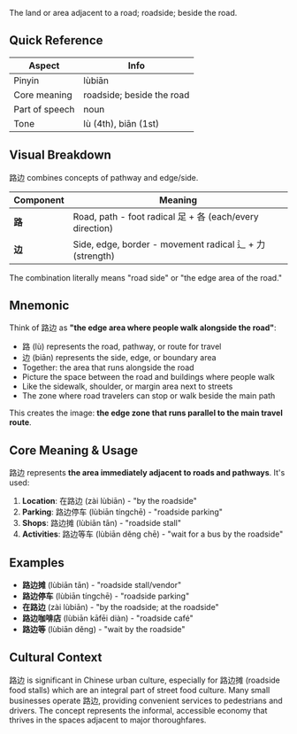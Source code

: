 The land or area adjacent to a road; roadside; beside the road.

## Quick Reference

| Aspect         | Info                      |
| -------------- | ------------------------- |
| Pinyin         | lùbiān                    |
| Core meaning   | roadside; beside the road |
| Part of speech | noun                      |
| Tone           | lù (4th), biān (1st)      |

## Visual Breakdown

路边 combines concepts of pathway and edge/side.

| Component | Meaning                                                  |
| --------- | -------------------------------------------------------- |
| **路**    | Road, path - foot radical 足 + 各 (each/every direction) |
| **边**    | Side, edge, border - movement radical 辶 + 力 (strength) |

The combination literally means "road side" or "the edge area of the road."

## Mnemonic

Think of 路边 as **"the edge area where people walk alongside the road"**:

- 路 (lù) represents the road, pathway, or route for travel
- 边 (biān) represents the side, edge, or boundary area
- Together: the area that runs alongside the road
- Picture the space between the road and buildings where people walk
- Like the sidewalk, shoulder, or margin area next to streets
- The zone where road travelers can stop or walk beside the main path

This creates the image: **the edge zone that runs parallel to the main travel route**.

## Core Meaning & Usage

路边 represents **the area immediately adjacent to roads and pathways**. It's used:

1. **Location**: 在路边 (zài lùbiān) - "by the roadside"
2. **Parking**: 路边停车 (lùbiān tíngchē) - "roadside parking"
3. **Shops**: 路边摊 (lùbiān tān) - "roadside stall"
4. **Activities**: 路边等车 (lùbiān děng chē) - "wait for a bus by the roadside"

## Examples

- **路边摊** (lùbiān tān) - "roadside stall/vendor"
- **路边停车** (lùbiān tíngchē) - "roadside parking"
- **在路边** (zài lùbiān) - "by the roadside; at the roadside"
- **路边咖啡店** (lùbiān kāfēi diàn) - "roadside café"
- **路边等** (lùbiān děng) - "wait by the roadside"

## Cultural Context

路边 is significant in Chinese urban culture, especially for 路边摊 (roadside food stalls) which are
an integral part of street food culture. Many small businesses operate 路边, providing convenient
services to pedestrians and drivers. The concept represents the informal, accessible economy that
thrives in the spaces adjacent to major thoroughfares.
